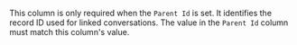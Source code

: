 This column is only required when the `Parent Id` is set. It identifies the record ID used for linked conversations. The value in the `Parent Id` column must match this column's value.